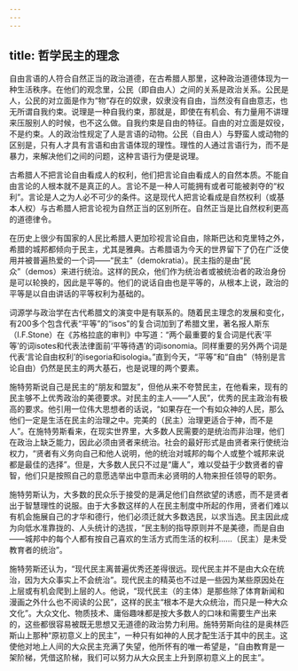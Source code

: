 ```yaml
---
---
---
```

title: 哲学民主的理念
---





自由言语的人符合自然正当的政治道德，在古希腊人那里，这种政治道德体现为一种生活秩序。在他们的观念里，公民（即自由人）之间的关系是政治关系。公民是人，公民的对立面是作为“物”存在的奴隶，奴隶没有自由，当然没有自由意志，也无所谓自我约束。说理是一种自我约束，那就是，即使在有机会、有力量用不讲理来压服别人的时候，也不这么做。自我约束是自由的特征。自由的对立面是奴役，不是约束。人的政治性规定了人是言语的动物。公民（自由人）与野蛮人或动物的区别是，只有人才具有言语和由言语体现的理性。理性的人通过言语行为，而不是暴力，来解决他们之间的问题，这种言语行为便是说理。

古希腊人不把言论自由看成人的权利，他们把言论自由看成人的自然本质。不能自由言论的人根本就不是真正的人。言论不是一种人可能拥有或者可能被剥夺的“权利”。言论是人之为人必不可少的条件。这是现代人把言论看成是自然权利（或基本人权）与古希腊人把言论视为自然正当的区别所在。自然正当是比自然权利更高的道德律令。

在历史上很少有国家的人民比希腊人更加珍视言论自由，除斯巴达和克里特之外，希腊的城邦都倾向于民主，尤其是雅典。古希腊语为今天的世界留下了仍在广泛使用并被普遍热爱的一个词——“民主”（demokratia）。民主指的是由“民众”（demos）来进行统治。这样的民众，他们作为统治者或被统治者的政治身份是可以轮换的，因此是平等的。他们的说话自由也是平等的，从根本上说，政治的平等是以自由讲话的平等权利为基础的。

词源学与政治学在古代希腊文的演变中是有联系的。随着民主理念的发展和变化，有200多个包含代表“平等”的“isos”的复合词加到了希腊文里，著名报人斯东（I.F.Stone）在《苏格拉底的审判》中写道：“两个最重要的复合词是代表‘平等’的词isotes和代表法律面前‘平等待遇’的词isonomia。同样重要的另外两个词是代表‘言论自由权利’的isegoria和isologia。”直到今天，“平等”和“自由”（特别是言论自由）仍然是民主的两大基石，也是说理的两个要素。

施特劳斯说自己是民主的“朋友和盟友”，但他从来不夸赞民主，在他看来，现有的民主够不上优秀政治的美德要求。对民主的主人——“人民”，优秀的民主政治有极高的要求。他引用一位伟大思想者的话说，“如果存在一个有如众神的人民，那么他们一定是生活在民主的治理之中。完美的（民主）治理更适合于神，而不是人”。在施特劳斯看来，在现实世界里，大多数人民需要的是统治而非治理，他们在政治上缺乏能力，因此必须由贤者来统治。社会的最好形式是由贤者来行使统治权力，“贤者有义务向自己和他人说明，他的统治对城邦的每个人或整个城邦来说都是最佳的选择”。但是，大多数人民只不过是“庸人”，难以受益于少数贤者的睿智，他们只是按照自己的意愿选举出中意而未必贤明的人物来担任领导的职务。

施特劳斯认为，大多数的民众乐于接受的是满足他们自然欲望的诱惑，而不是贤者出于智慧理性的说服。由于大多数这样的人在民主制度中所起的作用，贤者们难以有机会施展自己的才华和德行，他们必须迁就大多数选民，以求当选。民主因此成为向低水准靠拢的、人头统计的选拔，“民主制的指导原则并不是美德，而是自由——城邦中的每个人都有按自己喜欢的生活方式而生活的权利……（民主）是未受教育者的统治”。

施特劳斯还认为，“现代民主离普遍优秀还差得很远。现代民主并不是由大众在统治，因为大众事实上不会统治”。现代民主的精英也不过是一些因为某些原因处在上层或有机会爬到上层的人。他说，“现代民主（的主体）是那些除了体育新闻和漫画之外什么也不阅读的公民”，这样的民主“根本不是大众统治，而只是一种大众文化”。大众文化、物质技术、庸俗趣味都是按大多数人的口味和需要生产出来的，这些都很容易被既无思想又无道德的政治势力利用。施特劳斯向往的是奥林匹斯山上那种“原初意义上的民主”，一种只有如神的人民才配生活于其中的民主。这使他对地上人间的大众民主充满了失望，他所怀有的唯一希望是，“自由教育是一架阶梯，凭借这阶梯，我们可以努力从大众民主上升到原初意义上的民主”。